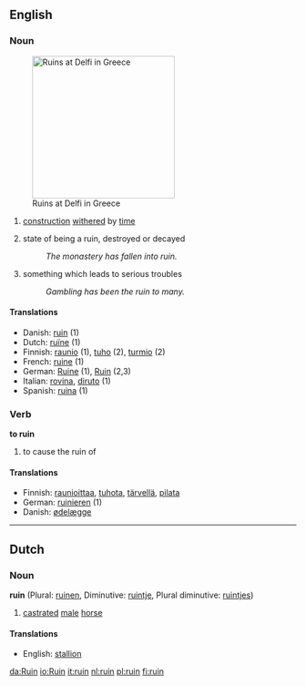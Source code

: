 ==English==

===Noun===
{{en-noun-reg}}
[[Image:Ruins at Delfi.JPG|right|250px|thumb|Ruins at Delfi in Greece]]
# {{countable}} [[construction]] [[withered]] by [[time]]
# {{uncountable}} state of being a ruin, destroyed or decayed
#:''The monastery has fallen into ruin.''
# {{uncountable}} something which leads to serious troubles
#:''Gambling has been the ruin to many.''

====Translations====
*Danish: [[ruin#Danish|ruin]] (1)
*Dutch: [[ruïne]] {{f}} (1)
*Finnish: [[raunio]] (1), [[tuho]] (2), [[turmio]] (2)
*French: [[ruine]] {{f}} (1)
*German: [[Ruine]] {{f}} (1), [[Ruin]] {{m}} (2,3)
*Italian: [[rovina]], [[diruto]] (1)
*Spanish: [[ruina]] {{f}} (1)

===Verb===
'''to ruin'''

# {{transitive}} to cause the ruin of

====Translations====
*Finnish: [[raunioittaa]], [[tuhota]], [[tärvellä]], [[pilata]]
*German: [[ruinieren]] (1)
*Danish: [[ødelæg]]ge 

----

==Dutch==
===Noun===

'''ruin''' (Plural: [[ruinen]], Diminutive: [[ruintje]], Plural diminutive: [[ruintjes]])

# [[castrate]]d [[male]] [[horse]]

====Translations====
*English: [[stallion]]

[[da:Ruin]]
[[io:Ruin]]
[[it:ruin]]
[[nl:ruin]]
[[pl:ruin]]
[[fi:ruin]]